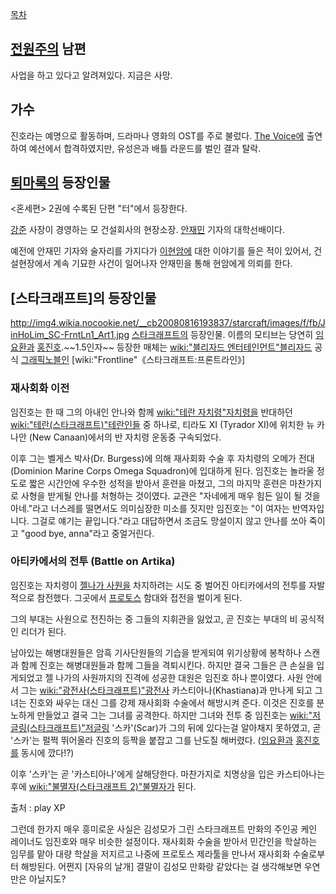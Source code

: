 [[목차]]

== [[전원주]]의 남편 ==
사업을 하고 있다고 알려져있다. 지금은 사망.

== 가수 ==
진호라는 예명으로 활동하며, 드라마나 영화의 OST를 주로 불렀다.
[[The Voice]]에 출연하여 예선에서 합격하였지만, 유성은과 배틀 라운드를 벌인 결과 탈락.

== [[퇴마록]]의 등장인물 ==
<혼세편> 2권에 수록된 단편 "터"에서 등장한다.

[[강준]] 사장이 경영하는 모 건설회사의 현장소장. [[안재민]] 기자의 대학선배이다.

예전에 안재민 기자와 술자리를 가지다가 [[이현암]]에 대한 이야기를 들은 적이 있어서, 건설현장에서 계속 기묘한 사건이 일어나자 안재민을 통해 현암에게 의뢰를 한다.

== [스타크래프트]의 등장인물 ==
http://img4.wikia.nocookie.net/__cb20080816193837/starcraft/images/f/fb/JinHoLim_SC-FrntLn1_Art1.jpg
[[스타크래프트]]의 등장인물. 이름의 모티브는 당연히 [[임요환]]과 [[홍진호]].~~1.5인자~~ 등장한 매체는 [[wiki:"블리자드 엔터테인먼트"블리자드]] 공식 [[그래픽노블]]인 [wiki:"Frontline"《스타크래프트:프론트라인》]

=== 재사회화 이전 ===
임진호는 한 때 그의 아내인 안나와 함께 [[wiki:"테란 자치령"자치령]]을 반대하던 [[wiki:"테란(스타크래프트)"테란]]인들 중 하나로, 티라도 XI (Tyrador XI)에 위치한 뉴 카나안 (New Canaan)에서의 반 자치령 운동중 구속되었다.

이후 그는 벨게스 박사(Dr. Burgess)에 의해 재사회화 수술 후 자치령의 오메가 전대 (Dominion Marine Corps Omega Squadron)에 입대하게 된다. 임진호는 놀라울 정도로 짧은 시간안에 우수한 성적을 받아서 훈련을 마쳤고, 그의 마지막 훈련은 마찬가지로 사형을 받게될 안나를 처형하는 것이였다. 교관은 "자네에게 매우 힘든 일이 될 것을 아네."라고 너스레를 떨면서도 의미심장한 미소를 짓지만 임진호는 "이 여자는 반역자입니다. 그걸로 얘기는 끝입니다."라고 대답하면서 조금도 망설이지 않고 안나를 쏘아 죽이고 "good bye, anna"라고 중얼거린다.

=== 아티카에서의 전투 (Battle on Artika) ===
임진호는 자치령이 [[젤나가 사원]]을 차지하려는 시도 중 벌어진 아티카에서의 전투를 자발적으로 참전했다. 그곳에서 [[프로토스]] 함대와 접전을 벌이게 된다. 

그의 부대는 사원으로 전진하는 중 그들의 지휘관을 잃었고, 곧 진호는 부대의 비 공식적인 리더가 된다. 

남아있는 해병대원들은 암흑 기사단원들의 기습을 받게되여 위기상황에 봉착하나 스캔과 함께 진호는 해병대원들과 함께 그들을 격퇴시킨다. 하지만 결국 그들은 큰 손실을 입게되었고 젤 나가의 사원까지의 진격에 성공한 대원은 임진호 하나 뿐이였다. 사원 안에서 그는 [[wiki:"광전사(스타크래프트)"광전사]] 카스티아나(Khastiana)과 만나게 되고 그녀는 진호와 싸우는 대신 그를 강제 재사회화 수술에서 해방시켜 준다. 이것은 진호를 분노하게 만들었고 결국 그는 그녀를 공격한다. 하지만 그녀와 전투 중 임진호는 [[wiki:"저글링(스타크래프트)"저글링]] '스카'(Scar)가 그의 뒤에 있다는걸 알아채지 못하였고, 곧 '스카'는 펄쩍 뛰어올라 진호의 등짝을 붙잡고 그를 난도질 해버렸다. ([[임요환]]과 [[홍진호]]를 동시에 깠다!?)

이후 '스카'는 곧 '카스티아나'에게 살해당한다. 마찬가지로 치명상을 입은 카스티아나는 후에 [[wiki:"불멸자(스타크래프트 2)"불멸자]]가 된다.

출처 : play XP

그런데 한가지 매우 흥미로운 사실은 김성모가 그린 스타크래프트 만화의 주인공 케인 레이너도 임진호와 매우 비슷한 설정이다. 재사회화 수술을 받아서 민간인을 학살하는 임무를 맡아 대량 학살을 저지르고 나중에 프로토스 제라툴을 만나서 재사회화 수술로부터 해방된다. 어쩐지 [자유의 날개] 결말이 김성모 만화랑 같았다는 걸 생각해보면 우연만은 아닐지도?
